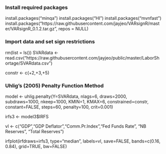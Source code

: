 
### Install required packages
install.packages("minqa") 
install.packages("HI") 
install.packages("mvnfast")
install.packages("https://raw.githubusercontent.com/jayjeo/VARsignR/master/VARsignR_0.1.2.tar.gz", repos = NULL)

### Import data and set sign restrictions

rm(list = ls())
SVARdata <- read.csv("https://raw.githubusercontent.com/jayjeo/public/master/LaborShortage/SVARdata.csv")

constr <- c(+2,+3,+5)


### Uhlig’s (2005) Penalty Function Method

model <- uhlig.penalty(Y=SVARdata, nlags=6, draws=2000, subdraws=1000, nkeep=1000, KMIN=1, KMAX=6, constrained=constr, constant=FALSE, steps=60, penalty=100, crit=0.001)

irfs3 <- model3$IRFS 

vl <- c("GDP","GDP Deflator","Comm.Pr.Index","Fed Funds Rate", "NB Reserves", "Total Reserves")

irfplot(irfdraws=irfs3, type="median", labels=vl, save=FALSE, bands=c(0.16, 0.84), grid=TRUE, bw=FALSE)
